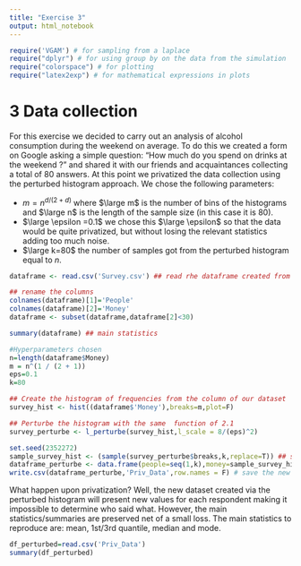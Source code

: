 ---
title: "Exercise 3"
output: html_notebook
---

```{r}
require('VGAM') # for sampling from a laplace
require("dplyr") # for using group by on the data from the simulation
require("colorspace") # for plotting
require("latex2exp") # for mathematical expressions in plots
```

# 3 Data collection

For this exercise we decided to carry out an analysis of alcohol consumption during the weekend on average. To do this we created a form on Google asking a simple question: "How much do you spend on drinks at the weekend ?" and shared it with our friends and acquaintances collecting a total of 80 answers. At this point we privatized the data collection using the perturbed histogram approach. We chose the following parameters:

-   $m=n^{d/(2+d)}$ where $\large m$ is the number of bins of the histograms and $\large n$ is the length of the sample size (in this case it is 80).
-   $\large \epsilon =0.1$ we chose this $\large \epsilon$ so that the data would be quite privatized, but without losing the relevant statistics adding too much noise.
-   $\large k=80$ the number of samples got from the perturbed histogram equal to $n$.

```{r}
dataframe <- read.csv('Survey.csv') ## read rhe dataframe created from the survey

## rename the columns
colnames(dataframe)[1]='People' 
colnames(dataframe)[2]='Money'
dataframe <- subset(dataframe,dataframe[2]<30)

summary(dataframe) ## main statistics 
```

```{r}
#Hyperparameters chosen 
n=length(dataframe$Money)
m = n^(1 / (2 + 1))
eps=0.1
k=80
```

```{r}
## Create the histogram of frequencies from the column of our dataset
survey_hist <- hist((dataframe$'Money'),breaks=m,plot=F)

## Perturbe the histogram with the same  function of 2.1
survey_perturbe <- l_perturbe(survey_hist,l_scale = 8/(eps)^2)
```

```{r}
set.seed(2352272)
sample_survey_hist <- (sample(survey_perturbe$breaks,k,replace=T)) ## sampling from  the perturbed histogram
dataframe_perturbe <- data.frame(people=seq(1,k),money=sample_survey_hist) ## create the new dataframe privatized
write.csv(dataframe_perturbe,'Priv_Data',row.names = F) # save the new dataframe in a csv file
```

What happen upon privatization? Well, the new dataset created via the perturbed histogram will present new values for each respondent making it impossible to determine who said what. However, the main statistics/summaries are preserved net of a small loss. The main statistics to reproduce are: mean, 1st/3rd quantile, median and mode.

```{r}
df_perturbed=read.csv('Priv_Data')
summary(df_perturbed)
```
